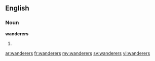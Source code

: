 ==English==

===Noun===
'''wanderers'''

#{{plural of|[[wanderer]]}}

[[ar:wanderers]]
[[fr:wanderers]]
[[my:wanderers]]
[[sv:wanderers]]
[[vi:wanderers]]